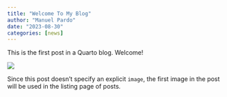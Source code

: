 ```yaml
---
title: "Welcome To My Blog"
author: "Manuel Pardo"
date: "2023-08-30"
categories: [news]
---
```




This is the first post in a Quarto blog. Welcome!

![](thumbnail.jpg)

Since this post doesn't specify an explicit `image`, the first image in the post will be used in the listing page of posts.
